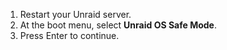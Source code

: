 1. Restart your Unraid server.
2. At the boot menu, select **Unraid OS Safe Mode**.
3. Press Enter to continue.
